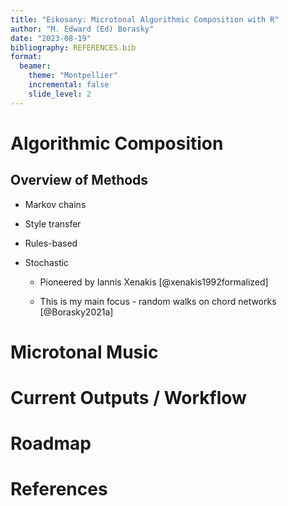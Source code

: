 ```yaml
---
title: "Eikosany: Microtonal Algorithmic Composition with R"
author: "M. Edward (Ed) Borasky"
date: "2023-08-19"
bibliography: REFERENCES.bib
format:
  beamer:
    theme: "Montpellier"
    incremental: false
    slide_level: 2
---
```


# Algorithmic Composition

## Overview of Methods

-   Markov chains

-   Style transfer

-   Rules-based

-   Stochastic

    -   Pioneered by Iannis Xenakis [@xenakis1992formalized]

    -   This is my main focus - random walks on chord networks [@Borasky2021a]

# Microtonal Music

# Current Outputs / Workflow

# Roadmap

# References
